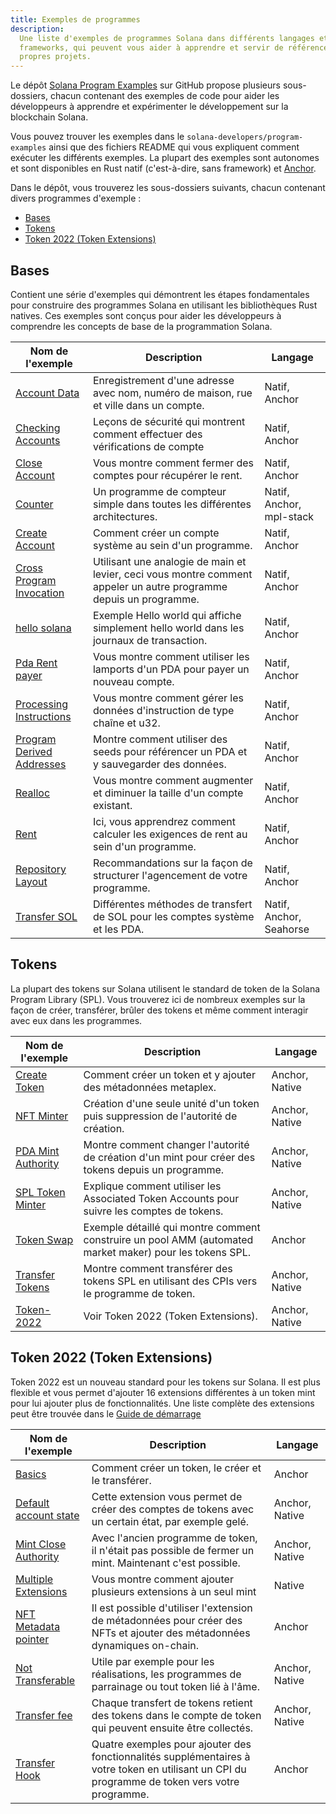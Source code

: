 ```yaml
---
title: Exemples de programmes
description:
  Une liste d'exemples de programmes Solana dans différents langages et
  frameworks, qui peuvent vous aider à apprendre et servir de référence pour vos
  propres projets.
---
```


Le dépôt
[Solana Program Examples](https://github.com/solana-developers/program-examples)
sur GitHub propose plusieurs sous-dossiers, chacun contenant des exemples de
code pour aider les développeurs à apprendre et expérimenter le développement
sur la blockchain Solana.

Vous pouvez trouver les exemples dans le `solana-developers/program-examples`
ainsi que des fichiers README qui vous expliquent comment exécuter les
différents exemples. La plupart des exemples sont autonomes et sont disponibles
en Rust natif (c'est-à-dire, sans framework) et
[Anchor](https://www.anchor-lang.com/docs/installation).

Dans le dépôt, vous trouverez les sous-dossiers suivants, chacun contenant
divers programmes d'exemple :

- [Bases](#basics)
- [Tokens](#tokens)
- [Token 2022 (Token Extensions)](#token-2022-token-extensions)

## Bases

Contient une série d'exemples qui démontrent les étapes fondamentales pour
construire des programmes Solana en utilisant les bibliothèques Rust natives.
Ces exemples sont conçus pour aider les développeurs à comprendre les concepts
de base de la programmation Solana.

| Nom de l'exemple                                                                                                              | Description                                                                                                        | Langage                  |
| ----------------------------------------------------------------------------------------------------------------------------- | ------------------------------------------------------------------------------------------------------------------ | ------------------------ |
| [Account Data](https://github.com/solana-developers/program-examples/tree/main/basics/account-data)                           | Enregistrement d'une adresse avec nom, numéro de maison, rue et ville dans un compte.                              | Natif, Anchor            |
| [Checking Accounts](https://github.com/solana-developers/program-examples/tree/main/basics/checking-accounts)                 | Leçons de sécurité qui montrent comment effectuer des vérifications de compte                                      | Natif, Anchor            |
| [Close Account](https://github.com/solana-developers/program-examples/tree/main/basics/close-account)                         | Vous montre comment fermer des comptes pour récupérer le rent.                                                     | Natif, Anchor            |
| [Counter](https://github.com/solana-developers/program-examples/tree/main/basics/counter)                                     | Un programme de compteur simple dans toutes les différentes architectures.                                         | Natif, Anchor, mpl-stack |
| [Create Account](https://github.com/solana-developers/program-examples/tree/main/basics/create-account)                       | Comment créer un compte système au sein d'un programme.                                                            | Natif, Anchor            |
| [Cross Program Invocation](https://github.com/solana-developers/program-examples/tree/main/basics/cross-program-invocation)   | Utilisant une analogie de main et levier, ceci vous montre comment appeler un autre programme depuis un programme. | Natif, Anchor            |
| [hello solana](https://github.com/solana-developers/program-examples/tree/main/basics/hello-solana)                           | Exemple Hello world qui affiche simplement hello world dans les journaux de transaction.                           | Natif, Anchor            |
| [Pda Rent payer](https://github.com/solana-developers/program-examples/tree/main/basics/pda-rent-payer)                       | Vous montre comment utiliser les lamports d'un PDA pour payer un nouveau compte.                                   | Natif, Anchor            |
| [Processing Instructions](https://github.com/solana-developers/program-examples/tree/main/basics/processing-instructions)     | Vous montre comment gérer les données d'instruction de type chaîne et u32.                                         | Natif, Anchor            |
| [Program Derived Addresses](https://github.com/solana-developers/program-examples/tree/main/basics/program-derived-addresses) | Montre comment utiliser des seeds pour référencer un PDA et y sauvegarder des données.                             | Natif, Anchor            |
| [Realloc](https://github.com/solana-developers/program-examples/tree/main/basics/realloc)                                     | Vous montre comment augmenter et diminuer la taille d'un compte existant.                                          | Natif, Anchor            |
| [Rent](https://github.com/solana-developers/program-examples/tree/main/basics/rent)                                           | Ici, vous apprendrez comment calculer les exigences de rent au sein d'un programme.                                | Natif, Anchor            |
| [Repository Layout](https://github.com/solana-developers/program-examples/tree/main/basics/repository-layout)                 | Recommandations sur la façon de structurer l'agencement de votre programme.                                        | Natif, Anchor            |
| [Transfer SOL](https://github.com/solana-developers/program-examples/tree/main/basics/transfer-sol)                           | Différentes méthodes de transfert de SOL pour les comptes système et les PDA.                                      | Natif, Anchor, Seahorse  |

## Tokens

La plupart des tokens sur Solana utilisent le standard de token de la Solana
Program Library (SPL). Vous trouverez ici de nombreux exemples sur la façon de
créer, transférer, brûler des tokens et même comment interagir avec eux dans les
programmes.

| Nom de l'exemple                                                                                                | Description                                                                                              | Langage        |
| --------------------------------------------------------------------------------------------------------------- | -------------------------------------------------------------------------------------------------------- | -------------- |
| [Create Token](https://github.com/solana-developers/program-examples/tree/main/tokens/create-token)             | Comment créer un token et y ajouter des métadonnées metaplex.                                            | Anchor, Native |
| [NFT Minter](https://github.com/solana-developers/program-examples/tree/main/tokens/nft-minter)                 | Création d'une seule unité d'un token puis suppression de l'autorité de création.                        | Anchor, Native |
| [PDA Mint Authority](https://github.com/solana-developers/program-examples/tree/main/tokens/pda-mint-authority) | Montre comment changer l'autorité de création d'un mint pour créer des tokens depuis un programme.       | Anchor, Native |
| [SPL Token Minter](https://github.com/solana-developers/program-examples/tree/main/tokens/spl-token-minter)     | Explique comment utiliser les Associated Token Accounts pour suivre les comptes de tokens.               | Anchor, Native |
| [Token Swap](https://github.com/solana-developers/program-examples/tree/main/tokens/token-swap)                 | Exemple détaillé qui montre comment construire un pool AMM (automated market maker) pour les tokens SPL. | Anchor         |
| [Transfer Tokens](https://github.com/solana-developers/program-examples/tree/main/tokens/transfer-tokens)       | Montre comment transférer des tokens SPL en utilisant des CPIs vers le programme de token.               | Anchor, Native |
| [Token-2022](https://github.com/solana-developers/program-examples/tree/main/tokens/token-2022)                 | Voir Token 2022 (Token Extensions).                                                                      | Anchor, Native |

## Token 2022 (Token Extensions)

Token 2022 est un nouveau standard pour les tokens sur Solana. Il est plus
flexible et vous permet d'ajouter 16 extensions différentes à un token mint pour
lui ajouter plus de fonctionnalités. Une liste complète des extensions peut être
trouvée dans le
[Guide de démarrage](/developers/guides/token-extensions/getting-started)

| Nom de l'exemple                                                                                                                 | Description                                                                                                                                    | Langage        |
| -------------------------------------------------------------------------------------------------------------------------------- | ---------------------------------------------------------------------------------------------------------------------------------------------- | -------------- |
| [Basics](https://github.com/solana-developers/program-examples/tree/main/tokens/token-2022/basics/anchor)                        | Comment créer un token, le créer et le transférer.                                                                                             | Anchor         |
| [Default account state](https://github.com/solana-developers/program-examples/tree/main/tokens/token-2022/default-account-state) | Cette extension vous permet de créer des comptes de tokens avec un certain état, par exemple gelé.                                             | Anchor, Native |
| [Mint Close Authority](https://github.com/solana-developers/program-examples/tree/main/tokens/token-2022/mint-close-authority)   | Avec l'ancien programme de token, il n'était pas possible de fermer un mint. Maintenant c'est possible.                                        | Anchor, Native |
| [Multiple Extensions](https://github.com/solana-developers/program-examples/tree/main/tokens/token-2022/multiple-extensions)     | Vous montre comment ajouter plusieurs extensions à un seul mint                                                                                | Native         |
| [NFT Metadata pointer](https://github.com/solana-developers/program-examples/tree/main/tokens/token-2022/nft-meta-data-pointer)  | Il est possible d'utiliser l'extension de métadonnées pour créer des NFTs et ajouter des métadonnées dynamiques on-chain.                      | Anchor         |
| [Not Transferable](https://github.com/solana-developers/program-examples/tree/main/tokens/token-2022/non-transferable)           | Utile par exemple pour les réalisations, les programmes de parrainage ou tout token lié à l'âme.                                               | Anchor, Native |
| [Transfer fee](https://github.com/solana-developers/program-examples/tree/main/tokens/token-2022/transfer-fee)                   | Chaque transfert de tokens retient des tokens dans le compte de token qui peuvent ensuite être collectés.                                      | Anchor, Native |
| [Transfer Hook](https://github.com/solana-developers/program-examples/tree/main/tokens/token-2022/transfer-hook)                 | Quatre exemples pour ajouter des fonctionnalités supplémentaires à votre token en utilisant un CPI du programme de token vers votre programme. | Anchor         |
